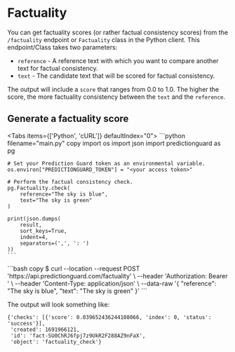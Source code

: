 # Factuality

You can get factuality scores (or rather factual consistency scores) from the `/factuality` endpoint or `Factuality` class in the Python client. This endpoint/Class takes two parameters:

- `reference` - A reference text with which you want to compare another text for factual consistency.
- `text` - The candidate text that will be scored for factual consistency.

The output will include a `score` that ranges from 0.0 to 1.0. The higher the score, the more factuality consistency between the `text` and the `reference`.

## Generate a factuality score


<Tabs items={['Python', 'cURL']}  defaultIndex="0">
  <Tab>
    ```python filename="main.py" copy
    import os
    import json
    import predictionguard as pg

    # Set your Prediction Guard token as an environmental variable.
    os.environ["PREDICTIONGUARD_TOKEN"] = "<your access token>"

    # Perform the factual consistency check.
    pg.Factuality.check(
        reference="The sky is blue", 
        text="The sky is green"
    )

    print(json.dumps(
        result,
        sort_keys=True,
        indent=4,
        separators=(',', ': ')
    ))
    ```
  </Tab>
  <Tab>
    ```bash copy
    $ curl --location --request POST 'https://api.predictionguard.com/factuality' \
    --header 'Authorization: Bearer <your access token>' \
    --header 'Content-Type: application/json' \
    --data-raw '{
        "reference": "The sky is blue",
        "text": "The sky is green"
    }'
    ```
  </Tab>
</Tabs>

The output will look something like:

```
{'checks': [{'score': 0.039652436244108066, 'index': 0, 'status': 'success'}],
 'created': 1691966121,
 'id': 'fact-SU0ChRJ6fpj7z9UkR2F288AZ9nFaX',
 'object': 'factuality_check'}
```
